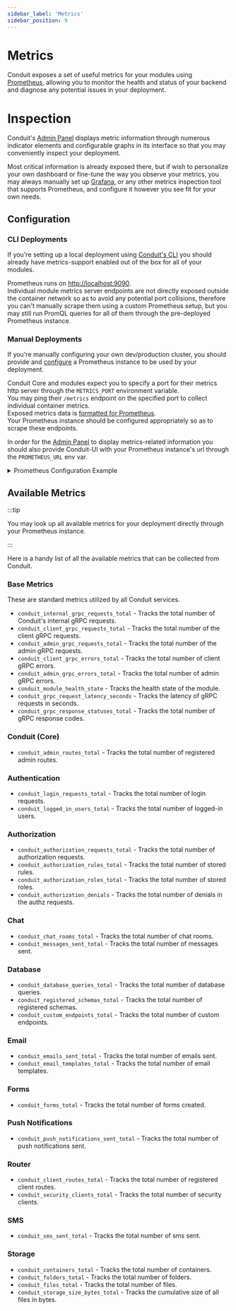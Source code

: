 ```yaml
---
sidebar_label: 'Metrics'
sidebar_position: 9
---
```


# Metrics

Conduit exposes a set of useful metrics for your modules using [Prometheus](https://prometheus.io/),
allowing you to monitor the health and status of your backend
and diagnose any potential issues in your deployment.

# Inspection

Conduit's [Admin Panel](./administration/administration.mdx) displays metric information through numerous
indicator elements and configurable graphs in its interface so that you may conveniently  inspect your deployment.

Most critical information is already exposed there, but if wish to personalize your own dashboard or fine-tune the way
you observe your metrics, you may always manually set up
[Grafana](https://grafana.com/docs/grafana/latest/datasources/prometheus/),
or any other metrics inspection tool that supports Prometheus,
and configure it however you see fit for your own needs.

## Configuration

### CLI Deployments

If you're setting up a local deployment using [Conduit's CLI](./cli.mdx) you should already have metrics-support
enabled out of the box for all of your modules.

Prometheus runs on [http://localhost:9090](http://localhost:9090).<br />
Individual module metrics server endpoints are not directly exposed outside the container network
so as to avoid any potential port collisions, therefore you can't manually scrape them using a custom Prometheus setup,
but you may still run PromQL queries for all of them through the pre-deployed Prometheus instance.

### Manual Deployments

If you're manually configuring your own dev/production cluster, you should provide
and [configure](https://prometheus.io/docs/prometheus/latest/configuration/configuration/)
a Prometheus instance to be used by your deployment.

Conduit Core and modules expect you to specify a port for their metrics http server
through the `METRICS_PORT` environment variable.<br />
You may ping their `/metrics` endpoint on the specified port to collect individual container metrics.<br />
Exposed metrics data is [formatted for Prometheus](https://prometheus.io/docs/concepts/data_model/).<br />
Your Prometheus instance should be configured appropriately so as to scrape these endpoints.

In order for the [Admin Panel](./administration/administration.mdx) to display metrics-related information
you should also provide Conduit-UI with your Prometheus instance's url through the `PROMETHEUS_URL` env var.

<details>
<summary>Prometheus Configuration Example</summary>

```yaml
global:
  scrape_interval: 5s
  scrape_timeout: 5s
  evaluation_interval: 5s
alerting:
  alertmanagers:
    - static_configs:
      - targets: []
    scheme: http
    timeout: 10s
    api_version: v1
scrape_configs:
  - job_name: prometheus
    honor_timestamps: true
    scrape_interval: 3s
    scrape_timeout: 3s
    metrics_path: /metrics
    scheme: http
    static_configs:
      - labels:
          module: 'Core'
        targets: ['conduit:9091']
      - labels:
          module: 'Database'
        targets: ['conduit-database:9092']
      - labels:
          module: 'Router'
        targets: ['conduit-router:9093']
      - labels:
          module: 'Authentication'
        targets: ['conduit-authentication:9094']
      - labels:
          module: 'Chat'
        targets: ['conduit-chat:9095']
      - labels:
          module: 'Email'
        targets: ['conduit-email:9096']
      - labels:
          module: 'Forms'
        targets: ['conduit-forms:9097']
      - labels:
          module: 'Push Notifications'
        targets: ['conduit-push-notifications:9098']
      - labels:
          module: 'SMS'
        targets: ['conduit-sms:9099']
      - labels:
          module: 'Storage'
        targets: ['conduit-storage:9190']
```
</details>

## Available Metrics

:::tip

You may look up all available metrics for your deployment directly through your Prometheus instance.

:::

Here is a handy list of all the available metrics that can be collected from Conduit.

### Base Metrics

These are standard metrics utilized by all Conduit services.

- ```conduit_internal_grpc_requests_total``` - Tracks the total number of Conduit's internal gRPC requests.
- ```conduit_client_grpc_requests_total``` - Tracks the total number of the client gRPC requests.
- ```conduit_admin_grpc_requests_total``` - Tracks the total number of the admin gRPC requests.
- ```conduit_client_grpc_errors_total``` - Tracks the total number of client gRPC errors.
- ```conduit_admin_grpc_errors_total``` - Tracks the total number of admin gRPC errors.
- ```conduit_module_health_state``` - Tracks the health state of the module.
- ```conduit_grpc_request_latency_seconds``` - Tracks the latency of gRPC requests in seconds.
- ```conduit_grpc_response_statuses_total``` - Tracks the total number of gRPC response codes.

### Conduit (Core)

- ```conduit_admin_routes_total``` - Tracks the total number of registered admin routes.

### Authentication

- ```conduit_login_requests_total``` - Tracks the total number of login requests.
- ```conduit_logged_in_users_total``` - Tracks the total number of logged-in users.

### Authorization

- ```conduit_authorization_requests_total``` - Tracks the total number of authorization requests.
- ```conduit_authorization_rules_total``` - Tracks the total number of stored rules.
- ```conduit_authorization_roles_total``` - Tracks the total number of stored roles.
- ```conduit_authorization_denials``` - Tracks the total number of denials in the authz requests.

### Chat

- ```conduit_chat_rooms_total``` - Tracks the total number of chat rooms.
- ```conduit_messages_sent_total``` - Tracks the total number of messages sent.

### Database

- ```conduit_database_queries_total``` - Tracks the total number of database queries.
- ```conduit_registered_schemas_total``` - Tracks the total number of registered schemas.
- ```conduit_custom_endpoints_total``` - Tracks the total number of custom endpoints.

### Email

- ```conduit_emails_sent_total``` - Tracks the total number of emails sent.
- ```conduit_email_templates_total``` - Tracks the total number of email templates.

### Forms

- ```conduit_forms_total``` - Tracks the total number of forms created.

### Push Notifications

- ```conduit_push_notifications_sent_total``` - Tracks the total number of push notifications sent.

### Router

- ```conduit_client_routes_total``` - Tracks the total number of registered client routes.
- ```conduit_security_clients_total``` - Tracks the total number of security clients.

### SMS

- ```conduit_sms_sent_total``` - Tracks the total number of sms sent.

### Storage

- ```conduit_containers_total``` - Tracks the total number of containers.
- ```conduit_folders_total``` - Tracks the total number of folders.
- ```conduit_files_total``` - Tracks the total number of files.
- ```conduit_storage_size_bytes_total``` - Tracks the cumulative size of all files in bytes.
